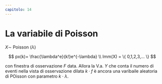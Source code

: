 ```yaml
---
capitolo: 14
---
```


# La variabile di Poisson

$X \sim$ Poisson $(\lambda)$

$$
px(k)= \frac{\lambda^e}{k!}e^{-\lambda} \\
Imm(X) = \{ 0,1,2,3,... \}
$$

con finestra di osservazione $F$ data. Allora la V.a. $Y$ che conta il numero di eventi nella vista di osservazione dilata $k\cdot f$ è ancora una varibaile aleatoria di POisson con parametro $k\cdot \lambda$.


